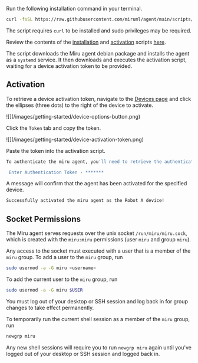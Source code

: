 
Run the following installation command in your terminal.

```bash
curl -fsSL https://raw.githubusercontent.com/miruml/agent/main/scripts/install/install.sh | sh
```

The script requires `curl` to be installed and sudo privileges may be required. 

Review the contents of the [installation](https://github.com/miruml/agent/blob/main/scripts/install/deb-install.sh) and [activation](https://github.com/miruml/agent/blob/main/scripts/install/activate.sh) scripts [here](https://github.com/miruml/agent/tree/main/scripts/install).

The script downloads the Miru agent debian package and installs the agent as a `systemd` service. It then downloads and executes the activation script, waiting for a device activation token to be provided.

## Activation

To retrieve a device activation token, navigate to the 
[Devices page](https://configs.miruml.com/devices) and 
click the ellipses (three dots) to the right of the device to activate.

<Frame>
    ![](/images/getting-started/device-options-button.png)
</Frame>

Click the `Token` tab and copy the token.

<Frame>
   ![](/images/getting-started/device-activation-token.png)
</Frame>

Paste the token into the activation script.

```bash
To authenticate the miru agent, you'll need to retrieve the authentication token from https://configs.miruml.com/devices for the device you want to authenticate as.

 Enter Authentication Token › *******
```

A message will confirm that the agent has been activated for the specified device.

```bash
Successfully activated the miru agent as the Robot A device!
```

## Socket Permissions

The Miru agent serves requests over the unix socket `/run/miru/miru.sock`, which is created with the `miru:miru` permissions (user `miru` and group `miru`). 

Any access to the socket must executed with a user that is a member of the `miru` group. To add a user to the `miru` group, run

```bash
sudo usermod -a -G miru <username>
```

To add the current user to the `miru` group, run

```bash
sudo usermod -a -G miru $USER
```

<Warning>
You must log out of your desktop or SSH session and log back in for group changes to take effect permanently.
</Warning>

To temporarily run the current shell session as a member of the `miru` group, run

```bash
newgrp miru
```

Any new shell sessions will require you to run `newgrp miru` again until you've logged out of your desktop or SSH session and logged back in.